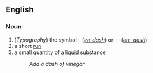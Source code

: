 ==English==

===Noun===
#(''Typography'') the symbol – (''[[en-dash]]'') or — (''[[em-dash]]'')
#a short [[run]]
#a small [[quantity]] of a [[liquid]] substance
#: ''Add a dash of vinegar''